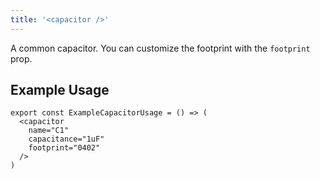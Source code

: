 ```yaml
---
title: '<capacitor />'
---
```


A common capacitor. You can customize the footprint with the `footprint` prop.


## Example Usage

```tsx ExampleCapacitorUsage.tsx
export const ExampleCapacitorUsage = () => (
  <capacitor
    name="C1"
    capacitance="1uF"
    footprint="0402"
  />
)
```
